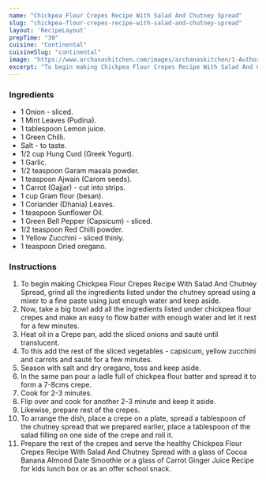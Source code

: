 ---
name: "Chickpea Flour Crepes Recipe With Salad And Chutney Spread"
slug: "chickpea-flour-crepes-recipe-with-salad-and-chutney-spread"
layout: 'RecipeLayout'
prepTime: "30"
cuisine: "Continental"
cuisineSlug: "continental"
image: "https://www.archanaskitchen.com/images/archanaskitchen/1-Author/Nithya_Anantham/Chickpea_Flour_Crepes_With_Salad_And_Chutney_Spread.jpg"
excerpt: "To begin making Chickpea Flour Crepes Recipe With Salad And Chutney Spread, grind all the ingredients listed under the chutney spread using a mixer to a fine paste using just enough water and keep aside"
---

### Ingredients

- 1 Onion - sliced.
- 1 Mint Leaves (Pudina).
- 1 tablespoon Lemon juice.
- 1 Green Chilli.
- Salt - to taste.
- 1/2 cup Hung Curd (Greek Yogurt).
- 1 Garlic.
- 1/2 teaspoon Garam masala powder.
- 1 teaspoon Ajwain (Carom seeds).
- 1 Carrot (Gajjar) - cut into strips.
- 1 cup Gram flour (besan).
- 1 Coriander (Dhania) Leaves.
- 1 teaspoon Sunflower Oil.
- 1 Green Bell Pepper (Capsicum) - sliced.
- 1/2 teaspoon Red Chilli powder.
- 1 Yellow Zucchini - sliced thinly.
- 1 teaspoon Dried oregano.

### Instructions

1. To begin making Chickpea Flour Crepes Recipe With Salad And Chutney Spread, grind all the ingredients listed under the chutney spread using a mixer to a fine paste using just enough water and keep aside.
1. Now, take a big bowl add all the ingredients listed under chickpea flour crepes and make an easy to flow batter with enough water and let it rest for a few minutes.
1. Heat oil in a Crepe pan, add the sliced onions and sauté until translucent.
1. To this add the rest of the sliced vegetables - capsicum, yellow zucchini and carrots and sauté for a few minutes.
1. Season with salt and dry oregano, toss and keep aside.
1. In the same pan pour a ladle full of chickpea flour batter and spread it to form a 7-8cms crepe.
1. Cook for 2-3 minutes.
1. Flip over and cook for another 2-3 minute and keep it aside.
1. Likewise, prepare rest of the crepes.
1. To arrange the dish, place a crepe on a plate, spread a tablespoon of the chutney spread that we prepared earlier, place a tablespoon of the salad filling on one side of the crepe and roll it.
1. Prepare the rest of the crepes and serve the healthy Chickpea Flour Crepes Recipe With Salad And Chutney Spread with a glass of Cocoa Banana Almond Date Smoothie or a glass of Carrot Ginger Juice Recipe for kids lunch box or as an offer school snack.
